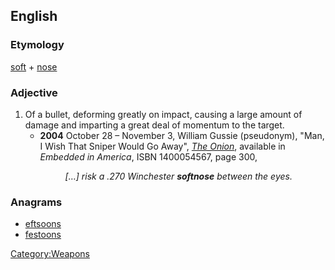 ==English==

===Etymology===
[[soft]] + [[nose]]

===Adjective===
{{en-adj}}

# Of a bullet, deforming greatly on impact, causing a large amount of damage and imparting a great deal of momentum to the target.
#* '''2004''' October 28 – November 3, William Gussie (pseudonym), "Man, I Wish That Sniper Would Go Away", ''[[w:The Onion|The Onion]]'', available in ''Embedded in America'', ISBN 1400054567, page 300,
#*: ''[…] risk a .270 Winchester '''softnose''' between the eyes.''

===Anagrams===
* [[eftsoons#English|eftsoons]]
* [[festoons#English|festoons]]

[[Category:Weapons]]
